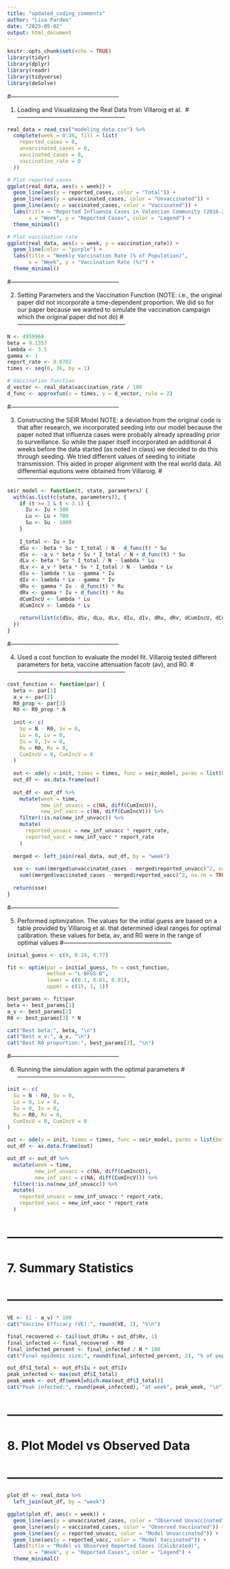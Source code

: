```yaml
---
title: "updated_coding_comments"
author: "Lisa Pardee"
date: "2025-05-02"
output: html_document
---
```


```r
knitr::opts_chunk$set(echo = TRUE)
library(tidyr)
library(dplyr)
library(readr)
library(tidyverse)
library(deSolve)

```

#------------------------------------------------------

1. Loading and Visualizaing the Real Data from Villaroig et al. 
#------------------------------------------------------
```r
real_data = read_csv("modeling_data.csv") %>%
  complete(week = 0:36, fill = list(
    reported_cases = 0,
    unvaccinated_cases = 0,
    vaccinated_cases = 0,
    vaccination_rate = 0
  ))

# Plot reported cases
ggplot(real_data, aes(x = week)) +
  geom_line(aes(y = reported_cases, color = "Total")) +
  geom_line(aes(y = unvaccinated_cases, color = "Unvaccinated")) +
  geom_line(aes(y = vaccinated_cases, color = "Vaccinated")) +
  labs(title = "Reported Influenza Cases in Valencian Community (2016-2017)",
       x = "Week", y = "Reported Cases", color = "Legend") +
  theme_minimal()

# Plot vaccination rate
ggplot(real_data, aes(x = week, y = vaccination_rate)) +
  geom_line(color = "purple") +
  labs(title = "Weekly Vaccination Rate (% of Population)",
       x = "Week", y = "Vaccination Rate (%)") +
  theme_minimal()
```
#------------------------------------------------------

2. Setting Parameters and the Vaccination Function
(NOTE: i.e., the original paper did not incorporate a time-dependent proportion. We did so for our paper because we wanted to simulate the vaccination campaign which the original paper did not do)
#------------------------------------------------------
```r

N <- 4959968
beta = 9.1357
lambda <- 3.5
gamma <- 1
report_rate <- 0.0702
times <- seq(0, 36, by = 1)

# Vaccination function
d_vector <- real_data$vaccination_rate / 100
d_func <- approxfun(x = times, y = d_vector, rule = 2)
```

#------------------------------------------------------

3. Constructing the SEIR Model 
NOTE: a deviation from the original code is that after research, we incorporated 
seeding into our model because the paper noted that influenza cases were probably already 
spreading prior to surveillance. So while the paper itself incorporated an additional 4 weeks before the data started (as noted in class) we decided to do this through seeding.
We tried different values of seeding to initiate transmission. This aided in proper alignment with the real world data. All differential equtions were obtained from Villaroig. 
#------------------------------------------------------
```r
seir_model <- function(t, state, parameters) {
  with(as.list(c(state, parameters)), {
    if (t >= 3 & t < 3.1) {
      Iu <- Iu + 300
      Lu <- Lu + 700
      Su <- Su - 1000
    }
    
    I_total <- Iu + Iv
    dSu <- -beta * Su * I_total / N - d_func(t) * Su
    dSv <- -a_v * beta * Sv * I_total / N + d_func(t) * Su
    dLu <- beta * Su * I_total / N - lambda * Lu
    dLv <- a_v * beta * Sv * I_total / N - lambda * Lv
    dIu <- lambda * Lu - gamma * Iu
    dIv <- lambda * Lv - gamma * Iv
    dRu <- gamma * Iu - d_func(t) * Ru
    dRv <- gamma * Iv + d_func(t) * Ru
    dCumIncU <- lambda * Lu
    dCumIncV <- lambda * Lv
    
    return(list(c(dSu, dSv, dLu, dLv, dIu, dIv, dRu, dRv, dCumIncU, dCumIncV)))
  })
}
```


#------------------------------------------------------

4. Used a cost function to evaluate the model fit. Villaroig tested different parameters for beta, vaccine attenuation facotr (av), and R0. 
#------------------------------------------------------

```r
cost_function <- function(par) {
  beta <- par[1]
  a_v <- par[2]
  R0_prop <- par[3]
  R0 <- R0_prop * N
  
  init <- c(
    Su = N - R0, Sv = 0,
    Lu = 0, Lv = 0,
    Iu = 0, Iv = 0,
    Ru = R0, Rv = 0,
    CumIncU = 0, CumIncV = 0
  )
  
  out <- ode(y = init, times = times, func = seir_model, parms = list(beta = beta, a_v = a_v))
  out_df <- as.data.frame(out)
  
  out_df <- out_df %>%
    mutate(week = time,
           new_inf_unvacc = c(NA, diff(CumIncU)),
           new_inf_vacc = c(NA, diff(CumIncV))) %>%
    filter(!is.na(new_inf_unvacc)) %>%
    mutate(
      reported_unvacc = new_inf_unvacc * report_rate,
      reported_vacc = new_inf_vacc * report_rate
    )
  
  merged <- left_join(real_data, out_df, by = "week")
  
  sse <- sum((merged$unvaccinated_cases - merged$reported_unvacc)^2, na.rm = TRUE) +
    sum((merged$vaccinated_cases - merged$reported_vacc)^2, na.rm = TRUE)
  
  return(sse)
}

```


#------------------------------------------------------

5. Performed optimization. The values for the initial guess are based on a table 
provided by Villaroig et al. that determined ideal ranges for optimal calibration. these values for beta, av, and R0 were in the range of optimal values 
#------------------------------------------------------

```r
initial_guess <- c(9, 0.24, 0.77)

fit <- optim(par = initial_guess, fn = cost_function,
             method = "L-BFGS-B",
             lower = c(0.1, 0.01, 0.01),
             upper = c(15, 1, 1))

best_params <- fit$par
beta <- best_params[1]
a_v <- best_params[2]
R0 <- best_params[3] * N

cat("Best beta:", beta, "\n")
cat("Best a_v:", a_v, "\n")
cat("Best R0 proportion:", best_params[3], "\n")
```


#------------------------------------------------------

6. Running the simulation again with the optimal parameters 
#------------------------------------------------------

```r
init <- c(
  Su = N - R0, Sv = 0,
  Lu = 0, Lv = 0,
  Iu = 0, Iv = 0,
  Ru = R0, Rv = 0,
  CumIncU = 0, CumIncV = 0
)

out <- ode(y = init, times = times, func = seir_model, parms = list(beta = beta, a_v = a_v))
out_df <- as.data.frame(out)

out_df <- out_df %>%
  mutate(week = time,
         new_inf_unvacc = c(NA, diff(CumIncU)),
         new_inf_vacc = c(NA, diff(CumIncV))) %>%
  filter(!is.na(new_inf_unvacc)) %>%
  mutate(
    reported_unvacc = new_inf_unvacc * report_rate,
    reported_vacc = new_inf_vacc * report_rate
  )
```

# ------------------------------------------------------
# 7. Summary Statistics
# ------------------------------------------------------

```r
VE <- (1 - a_v) * 100
cat("Vaccine Efficacy (VE):", round(VE, 2), "%\n")

final_recovered <- tail(out_df$Ru + out_df$Rv, 1)
final_infected <- final_recovered - R0
final_infected_percent <- final_infected / N * 100
cat("Final epidemic size:", round(final_infected_percent, 2), "% of population\n")

out_df$I_total <- out_df$Iu + out_df$Iv
peak_infected <- max(out_df$I_total)
peak_week <- out_df$week[which.max(out_df$I_total)]
cat("Peak infected:", round(peak_infected), "at week", peak_week, "\n")
```

# ------------------------------------------------------
# 8. Plot Model vs Observed Data
# ------------------------------------------------------

```r
plot_df <- real_data %>%
  left_join(out_df, by = "week")

ggplot(plot_df, aes(x = week)) +
  geom_line(aes(y = unvaccinated_cases, color = "Observed Unvaccinated")) +
  geom_line(aes(y = vaccinated_cases, color = "Observed Vaccinated")) +
  geom_line(aes(y = reported_unvacc, color = "Model Unvaccinated")) +
  geom_line(aes(y = reported_vacc, color = "Model Vaccinated")) +
  labs(title = "Model vs Observed Reported Cases (Calibrated)",
       x = "Week", y = "Reported Cases", color = "Legend") +
  theme_minimal()
```


